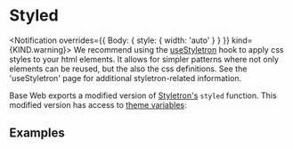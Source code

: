 <!--
Copyright (c) Uber Technologies, Inc.

This source code is licensed under the MIT license found in the
LICENSE file in the root directory of this source tree.
-->





# Styled

<Notification overrides={{ Body: { style: { width: 'auto' } } }} kind={KIND.warning}>
  We recommend using the <a href="/components/use-styletron">useStyletron</a> hook to apply css
  styles to your html elements. It allows for simpler patterns where not only elements can be
  reused, but the also the css definitions. See the 'useStyletron' page for additional
  styletron-related information.
</Notification>

Base Web exports a modified version of [Styletron's](https://www.styletron.org/api-reference#styled) `styled` function.
This modified version has access to [theme variables](/guides/theming/#theme-properties):

## Examples

<Example title="Using theme values" path="styled/basic.tsx">
  <StyledBasic />
</Example>
